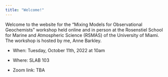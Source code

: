 ```yaml
---
title: "Welcome!"
---
```



Welcome to the website for the "Mixing Models for Observational Geochemists" workshop held online and in person at the Rosenstiel School for Marine and Atmospheric Science (RSMAS) of the University of Miami. The workshop is hosted by me, Anne Barkley. 

- When: Tuesday, October 11th, 2022 at 10am

- Where: SLAB 103

- Zoom link: TBA




